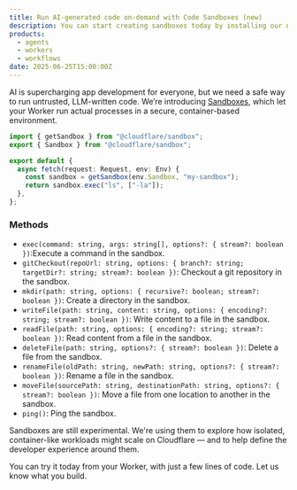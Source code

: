 ```yaml
---
title: Run AI-generated code on-demand with Code Sandboxes (new)
description: You can start creating sandboxes today by installing our new Sandbox package.
products:
  - agents
  - workers
  - workflows
date: 2025-06-25T15:00:00Z
---
```


AI is supercharging app development for everyone, but we need a safe way to run untrusted, LLM-written code. We’re introducing [Sandboxes](https://www.npmjs.com/package/@cloudflare/sandbox), which let your Worker run actual processes in a secure, container-based environment.

```ts
import { getSandbox } from "@cloudflare/sandbox";
export { Sandbox } from "@cloudflare/sandbox";

export default {
  async fetch(request: Request, env: Env) {
    const sandbox = getSandbox(env.Sandbox, "my-sandbox");
    return sandbox.exec("ls", ["-la"]);
  },
};
```

### Methods

- `exec(command: string, args: string[], options?: { stream?: boolean })`:Execute a command in the sandbox.
- `gitCheckout(repoUrl: string, options: { branch?: string; targetDir?: string; stream?: boolean })`: Checkout a git repository in the sandbox.
- `mkdir(path: string, options: { recursive?: boolean; stream?: boolean })`: Create a directory in the sandbox.
- `writeFile(path: string, content: string, options: { encoding?: string; stream?: boolean })`: Write content to a file in the sandbox.
- `readFile(path: string, options: { encoding?: string; stream?: boolean })`: Read content from a file in the sandbox.
- `deleteFile(path: string, options?: { stream?: boolean })`: Delete a file from the sandbox.
- `renameFile(oldPath: string, newPath: string, options?: { stream?: boolean })`: Rename a file in the sandbox.
- `moveFile(sourcePath: string, destinationPath: string, options?: { stream?: boolean })`: Move a file from one location to another in the sandbox.
- `ping()`: Ping the sandbox.

Sandboxes are still experimental. We're using them to explore how isolated, container-like workloads might scale on Cloudflare — and to help define the developer experience around them.

You can try it today from your Worker, with just a few lines of code. Let us know what you build.
